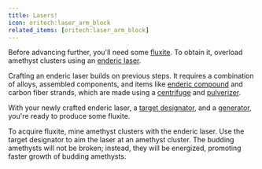 ```yaml
---
title: Lasers!
icon: oritech:laser_arm_block
related_items: [oritech:laser_arm_block]
---
```


Before advancing further, you'll need some [fluxite](../resources/fluxite). To obtain it, overload amethyst clusters using an [enderic laser](../interaction/enderic_laser).

Crafting an enderic laser builds on previous steps. It requires a combination of alloys, assembled components, and items like [enderic compound](../resources/enderic_compound) and carbon fiber strands, which are made using a [centrifuge](../processing/centrifuge) and [pulverizer](../processing/pulverizer).

With your newly crafted enderic laser, a [target designator](../tools/target_designator), and a [generator](../processing/generators), you're ready to produce some fluxite.

To acquire fluxite, mine amethyst clusters with the enderic laser. Use the target designator to aim the laser at an amethyst cluster. The budding amethysts will not be broken; instead, they will be energized, promoting faster growth of budding amethysts.

<center>
<ModAsset location="oritech:area/fluxite_mining" width={512} />
</center>
